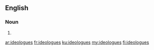 ==English==

===Noun===
{{head|en|noun plural form}}

# {{plural of|ideologue|lang=en}}

[[ar:ideologues]]
[[fr:ideologues]]
[[ku:ideologues]]
[[my:ideologues]]
[[fi:ideologues]]